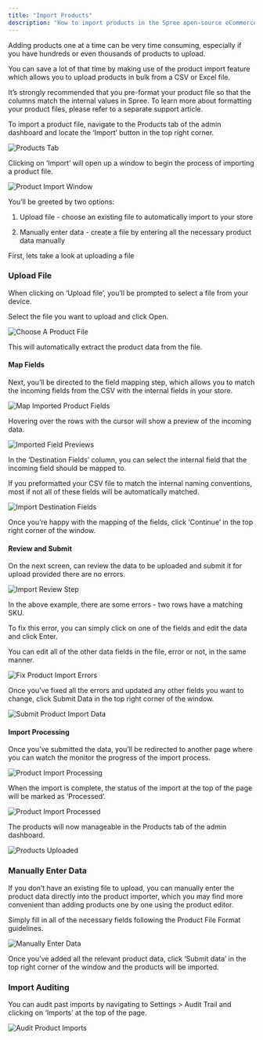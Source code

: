 ```yaml
---
title: "Import Products"
description: "How to import products in the Spree open-source eCommerce dashboard"
---
```


Adding products one at a time can be very time consuming, especially if you have hundreds or even thousands of products to upload.

You can save a lot of that time by making use of the product import feature which allows you to upload products in bulk from a CSV or Excel file.

<Note>It’s strongly recommended that you pre-format your product file so that the columns match the internal values in Spree. To learn more about formatting your product files, please refer to a separate support article.</Note>

To import a product file, navigate to the Products tab of the admin dashboard and locate the ‘Import’ button in the top right corner.

<img alt="Products Tab" classname="block dark:hidden" src="https://vendo-production-res.cloudinary.com/image/upload/w_1920/q_auto/v1733926795/docs/Manage%20Products/Import%20Products/2.2.3.1.1_Product_Imports_-_Products_Tab_g67bxn.png" />

Clicking on ‘Import’ will open up a window to begin the process of importing a product file.

<img alt="Product Import Window" classname="block dark:hidden" src="https://vendo-production-res.cloudinary.com/image/upload/w_1920/q_auto/v1733926797/docs/Manage%20Products/Import%20Products/2.2.3.1.2_Product_Imports_-_Import_Window_m9syrc.png" />

You’ll be greeted by two options:

1. Upload file - choose an existing file to automatically import to your store

2. Manually enter data - create a file by entering all the necessary product data manually

First, lets take a look at uploading a file

### Upload File

When clicking on ‘Upload file’, you’ll be prompted to select a file from your device.

Select the file you want to upload and click Open.

<img alt="Choose A Product File" classname="block dark:hidden" src="https://vendo-production-res.cloudinary.com/image/upload/w_1920/q_auto/v1733926796/docs/Manage%20Products/Import%20Products/2.2.3.1.3_Product_Imports_-_Choose_A_File_pse9jm.png" />

This will automatically extract the product data from the file.

#### Map Fields

Next, you’ll be directed to the field mapping step, which allows you to match the incoming fields from the CSV with the internal fields in your store.

<img alt="Map Imported Product Fields" classname="block dark:hidden" src="https://vendo-production-res.cloudinary.com/image/upload/w_1920/q_auto/v1733926794/docs/Manage%20Products/Import%20Products/2.2.3.1.4_Product_Imports_-_Map_Fields_autpcg.png" />

Hovering over the rows with the cursor will show a preview of the incoming data.

<img alt="Imported Field Previews" classname="block dark:hidden" src="https://vendo-production-res.cloudinary.com/image/upload/w_1920/q_auto/v1733926796/docs/Manage%20Products/Import%20Products/2.2.3.1.5_Product_Imports_-_Field_Previews_x2kg27.png" />

In the ‘Destination Fields’ column, you can select the internal field that the incoming field should be mapped to.

<Note> If you preformatted your CSV file to match the internal naming conventions, most if not all of these fields will be automatically matched.</Note>

<img alt="Import Destination Fields" classname="block dark:hidden" src="https://vendo-production-res.cloudinary.com/image/upload/w_1920/q_auto/v1733926795/docs/Manage%20Products/Import%20Products/2.2.3.1.6_Product_Imports_-_Destination_Fields_ef25ee.png" />

Once you’re happy with the mapping of the fields, click ‘Continue’ in the top right corner of the window.

#### Review and Submit

On the next screen, can review the data to be uploaded and submit it for upload provided there are no errors.

<img alt="Import Review Step" classname="block dark:hidden" src="https://vendo-production-res.cloudinary.com/image/upload/w_1920/q_auto/v1733926799/docs/Manage%20Products/Import%20Products/2.2.3.1.7_Product_Imports_-_Review_Step_yoru5g.png" />

In the above example, there are some errors - two rows have a matching SKU.

To fix this error, you can simply click on one of the fields and edit the data and click Enter.

<Note> You can edit all of the other data fields in the file, error or not, in the same manner.</Note>

<img alt="Fix Product Import Errors" classname="block dark:hidden" src="https://vendo-production-res.cloudinary.com/image/upload/w_1920/q_auto/v1733926798/docs/Manage%20Products/Import%20Products/2.2.3.1.8_Product_Imports_-_Fix_Errors_nncqes.png" />

Once you’ve fixed all the errors and updated any other fields you want to change, click Submit Data in the top right corner of the window.

<img alt="Submit Product Import Data" classname="block dark:hidden" src="https://vendo-production-res.cloudinary.com/image/upload/w_1920/q_auto/v1733926795/docs/Manage%20Products/Import%20Products/2.2.3.1.9_Product_Imports_-_Submit_Data_s9n9fh.png" />

#### Import Processing

Once you’ve submitted the data, you’ll be redirected to another page where you can watch the monitor the progress of the import process.

<img alt="Product Import Processing" classname="block dark:hidden" src="https://vendo-production-res.cloudinary.com/image/upload/w_1920/q_auto/v1733926801/docs/Manage%20Products/Import%20Products/2.2.3.1.10_Product_Imports_-_Import_Processing_sx7rzx.png" />

When the import is complete, the status of the import at the top of the page will be marked as ‘Processed’.

<img alt="Product Import Processed" classname="block dark:hidden" src="https://vendo-production-res.cloudinary.com/image/upload/w_1920/q_auto/v1733926795/docs/Manage%20Products/Import%20Products/2.2.3.1.11_Product_Imports_-_Import_Processed_ffowr9.png" />

The products will now manageable in the Products tab of the admin dashboard.

<img alt="Products Uploaded" classname="block dark:hidden" src="https://vendo-production-res.cloudinary.com/image/upload/w_1920/q_auto/v1733926800/docs/Manage%20Products/Import%20Products/2.2.3.1.12_Product_Imports_-_Products_Uploaded_b5ucnj.png" />

### Manually Enter Data

If you don’t have an existing file to upload, you can manually enter the product data directly into the product importer, which you may find more convenient than adding products one by one using the product editor.

Simply fill in all of the necessary fields following the Product File Format guidelines.

<img alt="Manually Enter Data" classname="block dark:hidden" src="https://vendo-production-res.cloudinary.com/image/upload/w_1920/q_auto/v1733926796/docs/Manage%20Products/Import%20Products/2.2.3.1.13_Product_Imports_-_Manually_Enter_Data_dd3xxa.png" />

Once you’ve added all the relevant product data, click ‘Submit data’ in the top right corner of the window and the products will be imported.

### Import Auditing

You can audit past imports by navigating to Settings > Audit Trail and clicking on ‘Imports’ at the top of the page.

<img alt="Audit Product Imports" classname="block dark:hidden" src="https://vendo-production-res.cloudinary.com/image/upload/w_1920/q_auto/v1733926799/docs/Manage%20Products/Import%20Products/2.2.3.1.14_Product_Imports_-_Audit_Imports_eof5xv.png" />